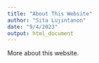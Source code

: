 ```yaml
---
title: "About This Website"
author: "Sita Lujintanon"
date: "9/4/2023"
output: html_document
---
```


More about this website.